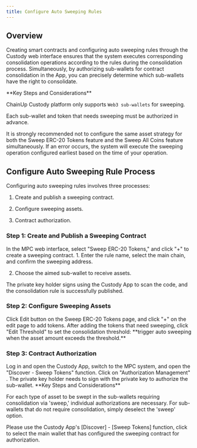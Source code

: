 ```yaml
---
title: Configure Auto Sweeping Rules
---
```


##  Overview
Creating smart contracts and configuring auto sweeping rules through the Custody web interface ensures that the system executes corresponding consolidation operations according to the rules during the consolidation process. Simultaneously, by authorizing sub-wallets for contract consolidation in the App, you can precisely determine which sub-wallets have the right to consolidate.

<Warning>
**Key Steps and Considerations**

ChainUp Custody platform only supports `Web3 sub-wallets` for sweeping.

Each sub-wallet and token that needs sweeping must be authorized in advance.

It is strongly recommended not to configure the same asset strategy for both the Sweep ERC-20 Tokens feature and the Sweep All Coins feature simultaneously. If an error occurs, the system will execute the sweeping operation configured earliest based on the time of your operation.
</Warning>

##  Configure Auto Sweeping Rule Process

Configuring auto sweeping rules involves three processes:

1. Create and publish a sweeping contract.

2. Configure sweeping assets.

3. Contract authorization.

###  Step 1: Create and Publish a Sweeping Contract

<Steps>
<Step title="Create and Publish a Sweeping Contract">
    In the MPC web interface, select "Sweep ERC-20 Tokens," and click "+" to create a sweeping contract.
</Step>
<Step title="Edit Consolidation Rules">
   1. Enter the rule name, select the main chain, and confirm the sweeping address.

   2. Choose the aimed sub-wallet to receive assets.
</Step>
<Step title="Sign and Publish the Contract">
    The private key holder signs using the Custody App to scan the code, and the consolidation rule is successfully published.
</Step>
</Steps>

###  Step 2: Configure Sweeping Assets

<Steps>
<Step title="Edit Sweeping Threshold">
    Click Edit button on the Sweep ERC-20 Tokens page, and click "+" on the edit page to add tokens.
</Step>
<Step title="Edit Consolidation Threshold">
    After adding the tokens that need sweeping, click "Edit Threshold" to set the consolidation threshold: **trigger auto sweeping when the asset amount exceeds the threshold.**
</Step>
</Steps>

###  Step 3: Contract Authorization

<Steps>
<Step title="Open Sweep Tokens Feature">
    Log in and open the Custody App, switch to the MPC system, and open the "Discover - Sweep Tokens" function.
</Step>
<Step title="Authorization Management">
   Click on "Authorization Management" . The private key holder needs to sign with the private key to authorize the sub-wallet.

  <Warning>
**Key Steps and Considerations**

For each type of asset to be swept in the sub-wallets requiring consolidation via 'sweep,' individual authorizations are necessary. For sub-wallets that do not require consolidation, simply deselect the 'sweep' option.

Please use the Custody App's [Discover] - [Sweep Tokens] function, click to select the main wallet that has configured the sweeping contract for authorization.
</Warning>

</Step>

</Steps>
